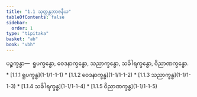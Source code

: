 ```yaml
---
title: "1.1 သုတ္တန္တဘာဇနီယ"
tableOfContents: false
sidebar:
  order: 1
type: "tipitaka"
basket: "ab"
book: "vbh"
---
```



<DynamicBreadcrumb />

<Division number="1" book="vbh">

<Paragraph number="2" book="vbh">
ပဉ္စက္ခန္ဓာ—  ရူပက္ခန္ဓော, ဝေဒနာက္ခန္ဓော, သညာက္ခန္ဓော, သင်္ခါရက္ခန္ဓော, ဝိညာဏက္ခန္ဓော.

</Paragraph>
</Division>

<TableOfContents book="vbh" section="1.1">
* [1.1.1 ရူပက္ခန္ဓ](1-1/1-1-1)
* [1.1.2 ဝေဒနာက္ခန္ဓ](1-1/1-1-2)
* [1.1.3 သညာက္ခန္ဓ](1-1/1-1-3)
* [1.1.4 သင်္ခါရက္ခန္ဓ](1-1/1-1-4)
* [1.1.5 ဝိညာဏက္ခန္ဓ](1-1/1-1-5)
</TableOfContents>